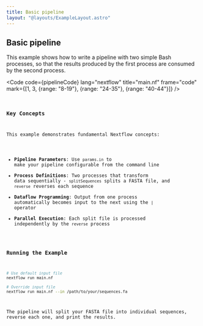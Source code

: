 ```yaml
---
title: Basic pipeline
layout: "@layouts/ExampleLayout.astro"
---
```



<h2>Basic pipeline</h2>

<p class="">
  This example shows how to write a pipeline with two simple Bash processes, so that the results
  produced by the first process are consumed by the second process.
</p>

<Code
  code={pipelineCode}
  lang="nextflow"
  title="main.nf"
  frame="code"
  mark={[1, 3, {range: "8-19"}, {range: "24-35"}, {range: "40-44"}]}
/>

<Code
  lang="bash"
  title="Running the pipeline"
  frame="terminal"
  code={terminalOutput}
/>

### Key Concepts

This example demonstrates fundamental Nextflow concepts:

- **Pipeline Parameters**: Use `params.in` to make your pipeline configurable from the command line
- **Process Definitions**: Two processes that transform data sequentially - `splitSequences` splits a FASTA file, and `reverse` reverses each sequence
- **Dataflow Programming**: Output from one process automatically becomes input to the next using the `|` operator
- **Parallel Execution**: Each split file is processed independently by the `reverse` process

### Running the Example

```bash
# Use default input file
nextflow run main.nf

# Override input file
nextflow run main.nf --in /path/to/your/sequences.fa
```

The pipeline will split your FASTA file into individual sequences, reverse each one, and print the results.
